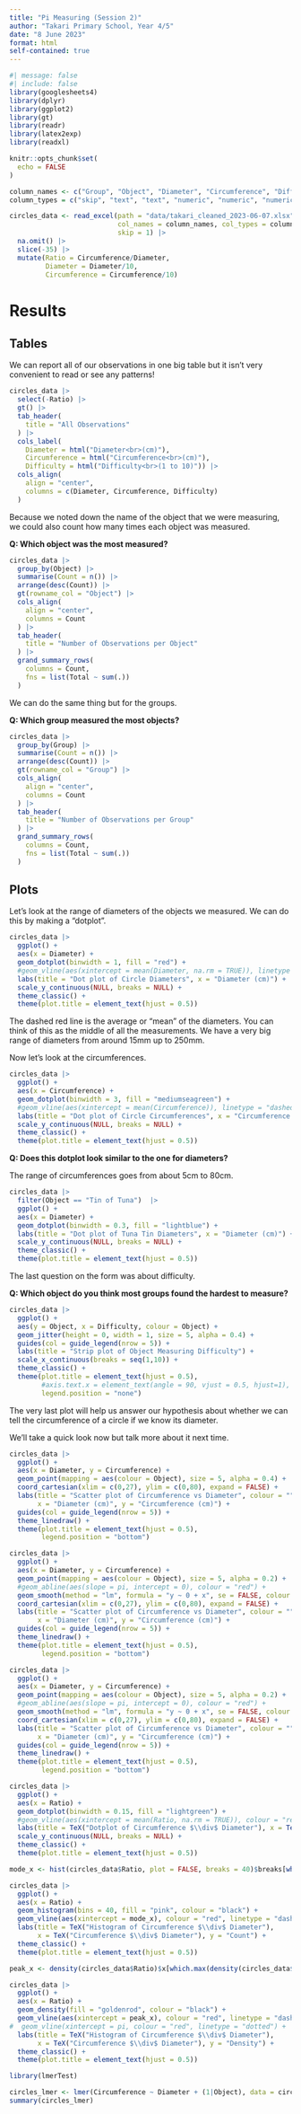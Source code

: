 ```yaml
---
title: "Pi Measuring (Session 2)"
author: "Takari Primary School, Year 4/5"
date: "8 June 2023"
format: html
self-contained: true
---
```


```r
#| message: false
#| include: false
library(googlesheets4)
library(dplyr)
library(ggplot2)
library(gt)
library(readr)
library(latex2exp)
library(readxl)

knitr::opts_chunk$set(
  echo = FALSE
)

```

```r
column_names <- c("Group", "Object", "Diameter", "Circumference", "Difficulty")
column_types = c("skip", "text", "text", "numeric", "numeric", "numeric")

circles_data <- read_excel(path = "data/takari_cleaned_2023-06-07.xlsx",,
                           col_names = column_names, col_types = column_types,
                           skip = 1) |> 
  na.omit() |> 
  slice(-35) |> 
  mutate(Ratio = Circumference/Diameter,
         Diameter = Diameter/10,
         Circumference = Circumference/10)
```

# Results

## Tables

We can report all of our observations in one big table but it isn't very convenient to read or see any patterns!

```r
circles_data |> 
  select(-Ratio) |> 
  gt() |>
  tab_header(
    title = "All Observations"
  ) |> 
  cols_label(
    Diameter = html("Diameter<br>(cm)"),
    Circumference = html("Circumference<br>(cm)"),
    Difficulty = html("Difficulty<br>(1 to 10)")) |> 
  cols_align(
    align = "center",
    columns = c(Diameter, Circumference, Difficulty)
  )
```

Because we noted down the name of the object that we were measuring, we could also count how many times each object was measured.

**Q: Which object was the most measured?**

```r
circles_data |> 
  group_by(Object) |> 
  summarise(Count = n()) |> 
  arrange(desc(Count)) |> 
  gt(rowname_col = "Object") |>
  cols_align(
    align = "center",
    columns = Count
  ) |> 
  tab_header(
    title = "Number of Observations per Object"
  ) |> 
  grand_summary_rows(
    columns = Count,
    fns = list(Total ~ sum(.))
  )
```

We can do the same thing but for the groups.

**Q: Which group measured the most objects?**

```r
circles_data |> 
  group_by(Group) |> 
  summarise(Count = n()) |> 
  arrange(desc(Count)) |> 
  gt(rowname_col = "Group") |>
  cols_align(
    align = "center",
    columns = Count
  ) |> 
  tab_header(
    title = "Number of Observations per Group"
  ) |> 
  grand_summary_rows(
    columns = Count,
    fns = list(Total ~ sum(.))
  )
```


## Plots

Let's look at the range of diameters of the objects we measured. We can do this by making a "dotplot".

```r
circles_data |> 
  ggplot() +
  aes(x = Diameter) +
  geom_dotplot(binwidth = 1, fill = "red") +
  #geom_vline(aes(xintercept = mean(Diameter, na.rm = TRUE)), linetype = "dashed") +
  labs(title = "Dot plot of Circle Diameters", x = "Diameter (cm)") +
  scale_y_continuous(NULL, breaks = NULL) +
  theme_classic() +
  theme(plot.title = element_text(hjust = 0.5))
```

The dashed red line is the average or "mean" of the diameters. You can think of this as the middle of all the measurements. We have a very big range of diameters from around 15mm up to 250mm.

Now let's look at the circumferences.

```r
circles_data |> 
  ggplot() +
  aes(x = Circumference) +
  geom_dotplot(binwidth = 3, fill = "mediumseagreen") +
  #geom_vline(aes(xintercept = mean(Circumference)), linetype = "dashed") +
  labs(title = "Dot plot of Circle Circumferences", x = "Circumference (cm)") +
  scale_y_continuous(NULL, breaks = NULL) +
  theme_classic() +
  theme(plot.title = element_text(hjust = 0.5))
```

**Q: Does this dotplot look similar to the one for diameters?**

The range of circumferences goes from about 5cm to 80cm.


```r
circles_data |> 
  filter(Object == "Tin of Tuna")  |> 
  ggplot() +
  aes(x = Diameter) +
  geom_dotplot(binwidth = 0.3, fill = "lightblue") +
  labs(title = "Dot plot of Tuna Tin Diameters", x = "Diameter (cm)") +
  scale_y_continuous(NULL, breaks = NULL) +
  theme_classic() +
  theme(plot.title = element_text(hjust = 0.5))
```



The last question on the form was about difficulty.

**Q: Which object do you think most groups found the hardest to measure?**

```r
circles_data |> 
  ggplot() +
  aes(y = Object, x = Difficulty, colour = Object) +
  geom_jitter(height = 0, width = 1, size = 5, alpha = 0.4) +
  guides(col = guide_legend(nrow = 5)) +
  labs(title = "Strip plot of Object Measuring Difficulty") +
  scale_x_continuous(breaks = seq(1,10)) +
  theme_classic() +
  theme(plot.title = element_text(hjust = 0.5),
        #axis.text.x = element_text(angle = 90, vjust = 0.5, hjust=1),
        legend.position = "none")
```

The very last plot will help us answer our hypothesis about whether we can tell the circumference of a circle if we know its diameter.

We'll take a quick look now but talk more about it next time.

```r
circles_data |> 
  ggplot() +
  aes(x = Diameter, y = Circumference) +
  geom_point(mapping = aes(colour = Object), size = 5, alpha = 0.4) +
  coord_cartesian(xlim = c(0,27), ylim = c(0,80), expand = FALSE) +
  labs(title = "Scatter plot of Circumference vs Diameter", colour = "",
       x = "Diameter (cm)", y = "Circumference (cm)") +
  guides(col = guide_legend(nrow = 5)) +
  theme_linedraw() +
  theme(plot.title = element_text(hjust = 0.5),
        legend.position = "bottom")
```


```r
circles_data |> 
  ggplot() +
  aes(x = Diameter, y = Circumference) +
  geom_point(mapping = aes(colour = Object), size = 5, alpha = 0.2) +
  #geom_abline(aes(slope = pi, intercept = 0), colour = "red") +
  geom_smooth(method = "lm", formula = "y ~ 0 + x", se = FALSE, colour = "blue") +
  coord_cartesian(xlim = c(0,27), ylim = c(0,80), expand = FALSE) +
  labs(title = "Scatter plot of Circumference vs Diameter", colour = "",
       x = "Diameter (cm)", y = "Circumference (cm)") +
  guides(col = guide_legend(nrow = 5)) +
  theme_linedraw() +
  theme(plot.title = element_text(hjust = 0.5),
        legend.position = "bottom")
```

```r
circles_data |> 
  ggplot() +
  aes(x = Diameter, y = Circumference) +
  geom_point(mapping = aes(colour = Object), size = 5, alpha = 0.2) +
  #geom_abline(aes(slope = pi, intercept = 0), colour = "red") +
  geom_smooth(method = "lm", formula = "y ~ 0 + x", se = FALSE, colour = "blue") +
  coord_cartesian(xlim = c(0,27), ylim = c(0,80), expand = FALSE) +
  labs(title = "Scatter plot of Circumference vs Diameter", colour = "",
       x = "Diameter (cm)", y = "Circumference (cm)") +
  guides(col = guide_legend(nrow = 5)) +
  theme_linedraw() +
  theme(plot.title = element_text(hjust = 0.5),
        legend.position = "bottom")
```


```r
circles_data |> 
  ggplot() +
  aes(x = Ratio) +
  geom_dotplot(binwidth = 0.15, fill = "lightgreen") +
  #geom_vline(aes(xintercept = mean(Ratio, na.rm = TRUE)), colour = "red", linetype = "dashed") +
  labs(title = TeX("Dotplot of Circumference $\\div$ Diameter"), x = TeX("Circumference $\\div$ Diameter")) +
  scale_y_continuous(NULL, breaks = NULL) +
  theme_classic() +
  theme(plot.title = element_text(hjust = 0.5))
```

```r
mode_x <- hist(circles_data$Ratio, plot = FALSE, breaks = 40)$breaks[which.max(hist(circles_data$Ratio, plot = FALSE, breaks = 40)$counts) + 1]

circles_data |> 
  ggplot() +
  aes(x = Ratio) +
  geom_histogram(bins = 40, fill = "pink", colour = "black") +
  geom_vline(aes(xintercept = mode_x), colour = "red", linetype = "dashed") +
  labs(title = TeX("Histogram of Circumference $\\div$ Diameter"), 
       x = TeX("Circumference $\\div$ Diameter"), y = "Count") +
  theme_classic() +
  theme(plot.title = element_text(hjust = 0.5))
```

```r
peak_x <- density(circles_data$Ratio)$x[which.max(density(circles_data$Ratio)$y)]

circles_data |> 
  ggplot() +
  aes(x = Ratio) +
  geom_density(fill = "goldenrod", colour = "black") +
  geom_vline(aes(xintercept = peak_x), colour = "red", linetype = "dashed") +
#  geom_vline(xintercept = pi, colour = "red", linetype = "dotted") +
  labs(title = TeX("Histogram of Circumference $\\div$ Diameter"), 
       x = TeX("Circumference $\\div$ Diameter"), y = "Density") +
  theme_classic() +
  theme(plot.title = element_text(hjust = 0.5))
```



```r
library(lmerTest)

circles_lmer <- lmer(Circumference ~ Diameter + (1|Object), data = circles_data)
summary(circles_lmer)
```



